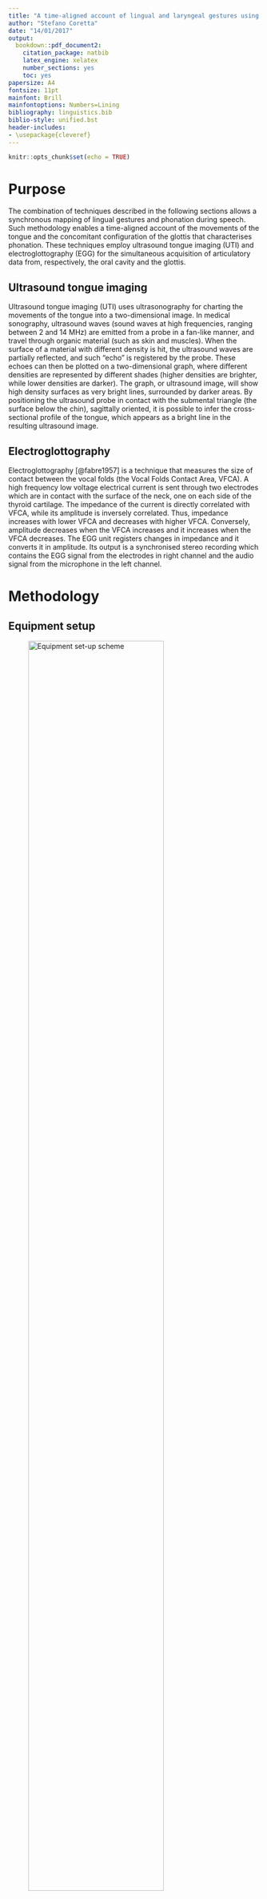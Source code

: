 ```yaml
---
title: "A time-aligned account of lingual and laryngeal gestures using ultrasound tongue imaging (UTI) and electroglottography (EGG)"
author: "Stefano Coretta"
date: "14/01/2017"
output:
  bookdown::pdf_document2:
    citation_package: natbib
    latex_engine: xelatex
    number_sections: yes
    toc: yes
papersize: A4
fontsize: 11pt
mainfont: Brill
mainfontoptions: Numbers=Lining
bibliography: linguistics.bib
biblio-style: unified.bst
header-includes:
- \usepackage{cleveref}
---
```


```r
knitr::opts_chunk$set(echo = TRUE)
```

# Purpose

The combination of techniques described in the following sections allows a synchronous mapping of lingual gestures and phonation during speech.
Such methodology enables a time-aligned account of the movements of the tongue and the concomitant configuration of the glottis that characterises phonation.
These techniques employ ultrasound tongue imaging (UTI) and electroglottography (EGG) for the simultaneous acquisition of articulatory data from, respectively, the oral cavity and the glottis.

## Ultrasound tongue imaging

Ultrasound tongue imaging (UTI) uses ultrasonography for charting the movements of the tongue into a two-dimensional image.
In medical sonography, ultrasound waves (sound waves at high frequencies, ranging between 2 and 14 MHz) are emitted from a probe in a fan-like manner, and travel through organic material (such as skin and muscles).
When the surface of a material with different density is hit, the ultrasound waves are partially reflected, and such "echo" is registered by the probe.
These echoes can then be plotted on a two-dimensional graph, where different densities are represented by different shades (higher densities are brighter, while lower densities are darker).
The graph, or ultrasound image, will show high density surfaces as very bright lines, surrounded by darker areas.
By positioning the ultrasound probe in contact with the submental triangle (the surface below the chin), sagittally oriented, it is possible to infer the cross-sectional profile of the tongue, which appears as a bright line in the resulting ultrasound image.


## Electroglottography

Electroglottography [@fabre1957] is a technique that measures the size of contact between the vocal folds (the Vocal Folds Contact Area, VFCA).
A high frequency low voltage electrical current is sent through two electrodes which are in contact with the surface of the neck, one on each side of the thyroid cartilage.
The impedance of the current is directly correlated with VFCA, while its amplitude is inversely correlated.
Thus, impedance increases with lower VFCA and decreases with higher VFCA.
Conversely, amplitude decreases when the VFCA increases and it increases when the VFCA decreases.
The EGG unit registers changes in impedance and it converts it in amplitude.
Its output is a synchronised stereo recording which contains the EGG signal from the electrodes in right channel and the audio signal from the microphone in the left channel.

# Methodology

## Equipment setup {#s:setup}

![Equipment set-up scheme\label{f:setup}](../graphics/setup.png){ width=80% }

\Cref{f:setup} shows the equipment set-up employed.
The left part of the figure shows the ultrasound set-up, while the EGG set-up is shown on the right.
Two separate laptops are used for the acquisition of the ultrasound and EGG recordings.
The ultrasound unit is plugged into one laptop.
A P-Stretch unit (used for signal synchronisation) and the ultrasound probe are directly connected to the ultrasound unit.
The P-Stretch unit and a microphone feed a pre-amplifier system, which is plugged into the ultrasound laptop.
A second microphone and the electrodes are connected to the EGG unit, which is plugged into the second laptop.
A TELEMED Echo Blaster 128 system is used for ultrasonography and a Glottal Enterprises EG2-PCX2 unit for EGG.
The subject wears a headset (a metallic ..., not shown in \Cref{f:setup}) which holds the ultrasound probe in position (allowing free head movement by the subject) and a velcro strap with the EGG electrodes, located on each side of the thyroid cartilage, at the level of the glottis.
The microphones are clipped to the headset on either side, at identical height.

## Acquisition and post-processing of ultrasound and EGG

Ultrasound and EGG inputs are acquired and recorded in separate laptops by means of, respectively, Articulate Assistant Advanced [AAA, ] and Praat [].
Detection of tongue profile and calculation of velocity measures and consonantal target and release are automatically performed in AAA using built-in functions.
EGG post-processing is described in \Cref{s:tracegram}.

## Ultrasound and EGG synchronisation

Since the signals from the ultrasound machine and the laryngograph are recorded simultaneously but separately, data from both machines need to be synchronised after acquisition.
Synchronisation is achieved through the cross-correlation of the audio signals from both sources [@grimaldi2008].
The cross-correlation method creates a new sound file from two audio files.
The created new file is a convolution of the original files.
The time of the maximum amplitude in the convoluted sound wave is the amount of off-set between the two original files.
The off-set is trimmed from the beginning of the longer audio file, with the result that the files will be in sync.
A measure taken at any particular time in the ultrasound source can thus be related to a measure taken at that same time in the laryngograph source.

[image of cross-correlation]: #

## Calculation of dEGG and tracegram analysis {#s:tracegram}

Previous studies have shown that the mathematical first derivative of the EGG signal helps determine the moments of glottal closure and opening in each vibration cycle (glottal period).
The first derivative of a signal is basically the velocity of the signal, in other words how fast the signal changes in time.
The time of maximum velocity in the first derivative of the EGG signal (dEGG) roughly corresponds to the moment of glottal closure.
The time of minimum velocity corresponds to the moment of glottal opening.
Thus, glottal closure and opening for each glottal period can be extracted from the dEGG.

[say that shorter closed phase correlates with glottal spread]: #

@herbst2010 describe a new technique, called electroglottographic wavegram, which displays the variations in the EGG and dEGG signals in a single graph.
A wavegram contains temporal information on the *x* and *y* axis, while changes in the VFCA are rendered as different colour intensities on the *z* axis.

The extraction of dEGG maxima and minima has been implemented in this study using the PRAAT scripting language.
The algorithm consists of the following stages:

1. detection of the glottal periods
1. calculation of the dEGG
1. extraction of absolute dEGG maximum (dEGG~max~) and minimum (dEGG~min~) for each glottal period
1. calculation of dEGG~max~ and dEGG~min~ relative to the glottal period

It is conventional to define a glottal period as the time between two consecutive moments of glottal closure, i.e. two consecutive dEGG maxima.
However, since the maxima need to be identified in the first place, an arbitrary definition of glottal period is instead used.
Glottal periods correspond to the intervals between two consecutive EGG minima [cf. ...].
First, the EGG signal is band-pass filtered (40Hz-10KHz) and smoothing is applied.
A weighted sliding-average smoothing method (triangular smooth) is used, with smooth width *m* = 11.
EGG minima are thus extracted from the smoothed EGG signal.
The interval between any two consecutive minima constitutes a glottal period.

The dEGG is calculated with the formula $x_n' =  x_{n+1} - x_n$, where $x_n$ is the value of the EGG signal at the time n.
After calculation, the resulting dEGG is smoothed with the same method as before (triangular smooth, *m* = 11).
The algorithm then searches for dEGG maxima and minima within each glottal period (defined as two consecutive EGG minima).
Finally, relative dEGG~max~ and dEGG~min~ are calculated as proportions of the respective glottal period.
The resulting values are between 0 (beginning of period) and 1 (end of period).

As @herbst2010 note, the wavegram technique has the limitation of not being suitable for quantitative analysis.
A new visualisation technique, based on wavegrams, is introduced here: electroglottographic tracegram.
The tracegram method, even if it reduces the displayed dimensions, allows a statistical assessment of the varying dEGG~max~ and dEGG~min~, thus constituting a partial improvement over wavegrams.
After the calculation of the relative dEGG~max~ and dEGG~min~, these values are  plotted in a graph on the *y* axis at each time point which corresponds to the beginning of a glottal period.
Since the values are restricted between 0 and 1 (being proportions), changes in glottal period (which corresponds to changes in fundamental frequency and hence pitch) are controlled for.
The resulting graph, the tracegram, shows the traces of dEGG~max~ and dEGG~min~ as they change in time, in a way similar to the display of pitch contours.
Statistical analysis is then performed on both traces separately using a Smoothing Spline ANOVA (SSANOVA).

# Pilot study

I ran a pilot study to assess the performance of the methodology.
Two speakers of Italian (2 males) and two speakers of Polish (1 female, 1 male) were recorded using the setup described in \Cref{s:setup}.
The target words were of the form C\textsubscript{1}V\textsubscript{1}C\textsubscript{2}V\textsubscript{1}, where C\textsubscript{1} = /p/, V\textsubscript{1} = /a, o, u/, C\textsubscript{2} = /t, d, k, g/. The words were embedded in prosodically similar sentences (Italian *Dico X lentamente* 'I say X slowly', and Polish *Mówię X teraz* 'I say X now').

## Results

![Tongue contour at maximum constriction of coronal consonants in Italian.\label{f:it-coronal}](../graphics/it-coronal.pdf){ width=90% }

![Tongue contour at maximum constriction of coronal consonants in Polish.\label{f:pl-coronal}](../graphics/pl-coronal.pdf){ width=90% }

\Cref{f:it-coronal} and \Cref{f:pl-coronal} show the tongue countours of the speaker of, respectively, Italian and Polish.
The contours at maximum closure of coronal consonants only are plotted, separately for each of the three vowels /a, o, u/ (columns) and speaker (rows).


# References
